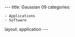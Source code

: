 ---
title: Gaussian 09
categories:
 - Applications
 - Software

layout: application
---
{{Applications

|name=Gaussian 09
|platform=Legion
|version=G09 D01, G16 A03 
|short=
Gaussian 09 is an updated version of Gaussian 03. 
|about=
Gaussian 09 (G09) revision D.01 and Gaussian 16 revision A.03 are available on Legion and can be used in either:

* Serial mode and shared memory parallel mode within single nodes using at most twelve processors when running on type X, Y or Z nodes.
* Linda parallel execution mode across multiple nodes. Note: not all calculations are Linda parallel. From the Gaussian documentation "HF, CIS=Direct, and DFT calculations on molecules are Linda parallel, including energies, optimizations and frequencies. TDDFT energies and MP2 energies and gradients are also Linda parallel. PBC calculations are not Linda parallel. The default for molecules larger than 65 atoms is to use the linear scaling algorithms (FMM). The linear scaling (FMM-based) algorithms are now Linda-parallel, so Linda parallel jobs on large molecules do not need to specify NoFMM, and will run faster with the default algorithms chosen by the program." 

Access to G09 or G16 is enabled by a module file and being a member of the appropriate reserved application group. Please email [mailto:rc-support@ucl.ac.uk rc-support@ucl.ac.uk] to get your userid added to the group.
|link1=[http://www.gaussian.com/g_tech/g_ur/g09help.htm Gaussian 09 User's Reference documentation on the Gaussian Inc website.]
|moduleunload1=
|moduleunload2=
|moduleunload3=
|moduleunload4=
|moduleunload5=
|moduleunload6=
|moduleunload7=
|moduleunload8=
|moduleload1=gaussian/g09-d01/pgi-2015.7
|moduleload2=
|moduleload3=
|moduleload4=
|moduleload5=
|moduleload6=
|moduleload7=
|moduleload8=
|setup-notes=
or

<code>module load gaussian/g16-a03/pgi-2016.5</code>

All G09 jobs apart from small test jobs (4 cores and less than 5 minutes runtime) must be submitted as batch jobs. Before you can run G09 interactively you need to load the G09 module and run an initialisation script using: 
<code>
 . $g09root/g09/bsd/g09.profile
</code>
You can use:
<code>
 module list
</code>
to check that the module is loaded. 
You should now be able to run G09 using:
<code>
 g09 < myG09input > myG09output
</code>
for example.

For G16, the commands contain g16 instead of g09.

To submit batch jobs to the cluster you will need a runscript.
|script-title=Shared memory Gaussian jobs
|script-intro=
Here is a simple example G09 runscript for shared memory jobs including comments:
|script=
<nowiki>
#!/bin/bash -l
# Batch script to run a shared memory Gaussian 09 job on Legion with the
# upgraded software stack under SGE.
#
# Oct 2015
#
# Based on openmp.sh by:
#
# Owain Kenway, Research Computing, 16/Sept/2010

#$ -S /bin/bash

# 1. Request 12 hours of wallclock time (format hours:minutes:seconds).
#$ -l h_rt=12:0:0

# 2. Request 2 gigabytes of RAM per thread.
#$ -l mem=2G

# 3. Request 10 gigabytes of TMPDIR space (default is 10 GB). $GAUSS_SCRDIR is in here.
#$ -l tmpfs=10G

# 4. Set the name of the job.
#$ -N G09_job1

# 5. Select  4 OpenMP threads
#$ -pe smp 4

# 6. Set the working directory to somewhere in your scratch space.  This is
# a necessary step with the upgraded software stack as compute nodes cannot
# write to $HOME.
#
# Note: this directory MUST exist before your job starts!
#$ -wd /home/<your_UCL_id>/Scratch/G09_output

# Setup G09 runtime environment
module load gaussian/g09-d01/pgi-2015.7
source $g09root/g09/bsd/g09.profile
mkdir -p $GAUSS_SCRDIR

# Run g09 job
echo "GAUSS_SCRDIR = $GAUSS_SCRDIR"
echo ""
echo "Running: g09 < $g09infile > $g09outfile"
g09 < $g09infile > $g09outfile
</nowiki>
|script-path= 
|script-notes=
Please copy if you wish and edit it to suit your jobs. You will need to change the ''-wd /home/<your_UCL_id>/Scratch/G09_output'' SGE directives and may need to change the memory, wallclock time, number of threads and job name directives as well. A suitable qsub command to submit a G09 job using this runscript would be:
<code>
 qsub -v g09infile=`pwd`/MyData.com,g09outfile=MyOutput.out run-g09.sh
</code>
where ''Mydata.com'' is the file containing your G09 commands and ''MyOuput.out'' is the output file. In this example input, and your runscript files are in your current working directory. The output file is saved in the directory specified by the -wd SGE directive.
|script2-title=Linda parallel Gaussian jobs
|script2-intro=
Here is a simple example G09 runscript for Linda parallel jobs including comments:
|script2=
<nowiki>
#!/bin/bash -l

# Batch script to run a Gaussian 09 job on Legion using Linda with the upgraded
# software stack under SGE.
#
# Oct 2015
#
# Based on the MPI and Hybrid example scripts

#$ -S /bin/bash

# 2. Request 12 hours of wallclock time (format hours:minutes:seconds).
#$ -l h_rt=12:0:0

# 3. Request 4 gigabyte of RAM per core.
#$ -l mem=2G

# 4. Request 10 gigabytes of TMPDIR space (default is 10 GB). $GAUSS_SCRDIR is in here.
#$ -l tmpfs=10G

# 5. Set the name of the job.
#$ -N G09l_job1

# 6. Select the MPI parallel environment and 8 cores total
#$ -pe mpi 8

# 7. Set the working directory to somewhere in your scratch space.  This is
# a necessary step with the upgraded software stack as compute nodes cannot
# write to $HOME.
#
# Note: this directory MUST exist before your job starts!
#$ -wd /home/<your_UCL_id>/Scratch/G09_output

# 8. Select number of threads per Linda worker (value of NProcShared in your
#     Gaussian input file. This will give 8/4 = 2 Linda workers.
export OMP_NUM_THREADS=4

# 9. Run our G09 Linda job.

# Setup G09 runtime environment

module load gaussian/g09-d01/pgi-2015.7
source $g09root/g09/bsd/g09.profile
mkdir -p $GAUSS_SCRDIR

# Pre-process G09 input file to include nodes allocated to job

echo "Running: lindaConv $g09infile $JOB_ID $TMPDIR/machines"
echo ''
$lindaConv $g09infile $JOB_ID $TMPDIR/machines

# Run g09 job

echo "GAUSS_SCRDIR = $GAUSS_SCRDIR"
echo ""
echo "Running: g09 < job$JOB_ID.com > $g09outfile"

# communication needs to be via ssh not the Linda default
export GAUSS_LFLAGS='-v -opt "Tsnet.Node.lindarsharg: ssh"'

time g09 < job$JOB_ID.com > $g09outfile
</nowiki>
|script2-path= 
|script2-notes=
This script is more complicated that the shared memory example as your Gaussian input file needs to be preprocessed to insert information about the nodes SGE has allocated to the job.

Please copy if you wish and edit it to suit your jobs. You will need to change the ''-wd /home/<your_UCL_id>/Scratch/G09_output'' SGE directive and may need to change the memory, wallclock time, number of total cores (the -pe directive), number of threads and job name directives as well. A suitable qsub command to submit a G09 job using this runscript would be:
<code>
 qsub -v g09infile=`pwd`/MyData.com,g09outfile=MyOutput.out run-g09-linda.sh
</code>

where ''Mydata.com'' is the file containing your G09 commands and ''MyOutput.out'' is the output file. In this example input, and your runscript files are in your current working directory. The output file is saved in the directory specified by the -wd SGE directive.

==Submitting Long Gaussian Jobs==

It is possible to obtain permission to submit single node Gaussian jobs with wallclock times between 2 and 7 days. To submit jobs of this type you will have to apply to the CRAG - see [[Legion Resource Allocation#Requests for Additional Resources or Resource Reservations | Requests for Additional Resources]].

==Memory Errors==

If you encounter errors like:

<code>
Out-of-memory error in routine ShPair-LoodLd2 (IEnd=        257724 MxCore=        242934)

Use %mem=48MW to provide the minimum amount of memory required to complete this step.
</code>

Try adding this to your jobscript:

<code>
export GAUSS_MEMDEF=48000000
</code>

You may need to increase this value even more to allow it to run.

==No space left on device==

If you get this error
<code>
  g_write: No space left on device
</code>

The $GAUSS_SCRDIR is probably full - you should increase the amount of tmpfs you are requesting.
}}